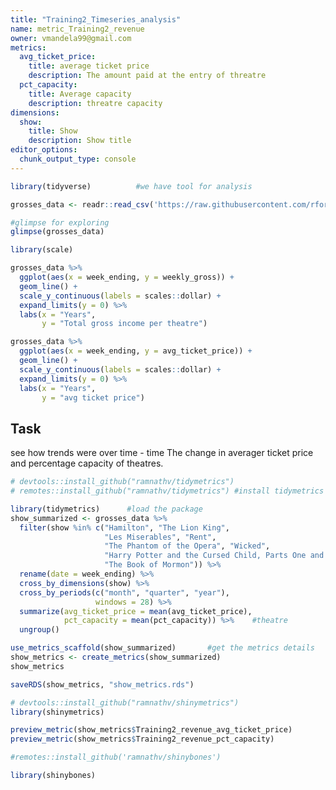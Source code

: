 ```yaml
---
title: "Training2_Timeseries_analysis"
name: metric_Training2_revenue
owner: vmandela99@gmail.com
metrics:
  avg_ticket_price:
    title: average ticket price
    description: The amount paid at the entry of threatre
  pct_capacity:
    title: Average capacity
    description: threatre capacity
dimensions:
  show:
    title: Show
    description: Show title
editor_options: 
  chunk_output_type: console
---
```


```r
library(tidyverse)          #we have tool for analysis

grosses_data <- readr::read_csv('https://raw.githubusercontent.com/rfordatascience/tidytuesday/master/data/2020/2020-04-28/grosses.csv')

#glimpse for exploring
glimpse(grosses_data)
```

```r
library(scale)

grosses_data %>%
  ggplot(aes(x = week_ending, y = weekly_gross)) +
  geom_line() +
  scale_y_continuous(labels = scales::dollar) +
  expand_limits(y = 0) %>% 
  labs(x = "Years",
       y = "Total gross income per theatre")

grosses_data %>%
  ggplot(aes(x = week_ending, y = avg_ticket_price)) +
  geom_line() +
  scale_y_continuous(labels = scales::dollar) +
  expand_limits(y = 0) %>% 
  labs(x = "Years",
       y = "avg ticket price")
```

## Task

see how trends were over time -  time 
The change in averager ticket price and percentage capacity of theatres.

```r
# devtools::install_github("ramnathv/tidymetrics")
# remotes::install_github("ramnathv/tidymetrics") #install tidymetrics

library(tidymetrics)      #load the package
show_summarized <- grosses_data %>% 
  filter(show %in% c("Hamilton", "The Lion King",
                     "Les Miserables", "Rent",
                     "The Phantom of the Opera", "Wicked",
                     "Harry Potter and the Cursed Child, Parts One and Two",
                     "The Book of Mormon")) %>%
  rename(date = week_ending) %>%
  cross_by_dimensions(show) %>%
  cross_by_periods(c("month", "quarter", "year"),
                   windows = 28) %>%
  summarize(avg_ticket_price = mean(avg_ticket_price),
            pct_capacity = mean(pct_capacity)) %>%    #theatre
  ungroup()

```


```r
use_metrics_scaffold(show_summarized)       #get the metrics details
show_metrics <- create_metrics(show_summarized)
show_metrics

saveRDS(show_metrics, "show_metrics.rds")
```


```r
# devtools::install_github("ramnathv/shinymetrics")
library(shinymetrics)

preview_metric(show_metrics$Training2_revenue_avg_ticket_price)
preview_metric(show_metrics$Training2_revenue_pct_capacity)
```

```r
#remotes::install_github('ramnathv/shinybones')

library(shinybones)
```












